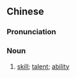 {{also|能为}}
==Chinese==
{{zh-forms|s=能为}}

===Pronunciation===
{{zh-pron
|m=néngwéi
|cat=n
}}

===Noun===
{{zh-noun}}

# {{lb|zh|literary}} [[skill]]; [[talent]]; [[ability]]